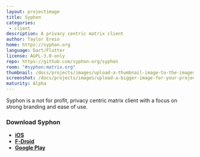```yaml
---
layout: projectimage
title: Syphon
categories:
 - client
description: A privacy centric matrix client
author: Taylor Ereio
home: https://syphon.org
language: Dart/Flutter
license: AGPL-3.0-only
repo: https://github.com/syphon-org/syphon
room: "#syphon:matrix.org"
thumbnail: /docs/projects/images/upload-a-thumbnail-image-to-the-images-subfolder.png
screenshot: /docs/projects/images/upload-a-bigger-image-for-your-project-page-to-the-images-subfolder.png
maturity: Alpha
---
```


Syphon is a not for profit, privacy centric matrix client with a focus on strong branding and ease of use.

### Download Syphon

- **[iOS](https://apps.apple.com/us/app/syphon/id1496285352)** 
- **[F-Droid](https://f-droid.org/en/packages/org.tether.tether/)**
- **[Google Play](https://play.google.com/store/apps/details?id=org.tether.tether)**
